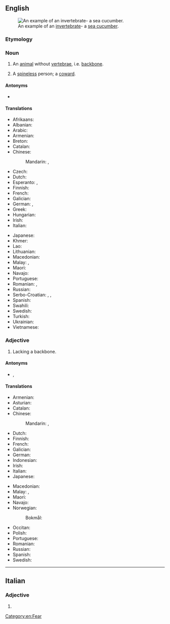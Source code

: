 ==English==
{{wikipedia}}
[[Image:Thelenota ananas.jpg|thumb|An example of an [[invertebrate]]- a [[sea cucumber]].]]

===Etymology===
{{prefix|en|in|vertebrate}}

===Noun===
{{en-noun}}

# An [[animal]] without [[vertebra]]e, i.e. [[backbone]].
# {{lb|en|informal}} A [[spineless]] person; a [[coward]].

====Antonyms====
* {{l|en|vertebrate}}

====Translations====
{{trans-top|animal without backbone}}
* Afrikaans: {{t|af|invertebraat}}
* Albanian: {{t|sq|invertebrore|m}}
* Arabic: {{t|ar|لَا فَقَارِيّ}}
* Armenian: {{t+|hy|անողնաշար|sc=Armn}}
* Breton: {{t|br|divellkeineg|m}}
* Catalan: {{t|ca|invertebrat|m}}
* Chinese:
*: Mandarin: {{t+|cmn|無脊椎動物|sc=Hani}}, {{t+|cmn|无脊椎动物|tr=wújǐzhuī dòngwù|sc=Hani}}
* Czech: {{t+|cs|bezobratlý|m}}
* Dutch: {{t+|nl|ongewervelde}}
* Esperanto: {{t|eo|malvertebrulo}}, {{t|eo|senvertebrulo}}
* Finnish: {{t+|fi|selkärangaton}}
* French: {{t+|fr|invertébré|m}}
* Galician: {{t|gl|invertebrado|m}}
* German: {{t|de|Invertebrat|n}}, {{t|de|Wirbelloses|n}}
* Greek: {{t+|el|ασπόνδυλο|n|sc=Grek}}
* Hungarian: {{t+|hu|gerinctelen}}
* Irish: {{t|ga|inveirteabrach|m}}
* Italian: {{t+|it|invertebrato|m}}
{{trans-mid}}
* Japanese: {{t+|ja|無脊椎動物|tr=むせきついどうぶつ, musekitsui dōbutsu|sc=Jpan}}
* Khmer: {{t|km|សត្វឥតឆ្អឹងកង|tr=sat it che eng kong|sc=Khmr}}
* Lao: {{t|lo|ສັດບໍ່ມີກະດູກສັນຫລັງ|tr=sad bomi kaduk sanlang|sc=Laoo}}
* Lithuanian: {{t|lt|bestuburis|m}}
* Macedonian: {{t|mk|безрбетнички|m|tr=bezrbétnički}}
* Malay: {{t|ms|haiwan invertebrat}}, {{t|ms|invertebrat}}
* Maori: {{t|mi|hātaretare }}
* Navajo: {{t|nv|chʼosh bíígháán ádaadinígíí}}
* Portuguese: {{t+|pt|invertebrado|m}}
* Romanian: {{t+|ro|nevertebrată|f}}, {{t+|ro|nevertebrat|m}}
* Russian: {{t+|ru|беспозвоно́чное|n}}
* Serbo-Croatian: {{t+|sh|beskičmenjak|m}}, {{t+|sh|beskičmen|m}}, {{t|sh|beskralješnjak|m}}
* Spanish: {{t+|es|invertebrado|m}}
* Swahili: {{t|sw|wasouti}}
* Swedish: {{t+|sv|ryggradslöst djur|n}}
* Turkish: {{t+|tr|omurgasız}}
* Ukrainian: {{t|uk|безхребетна тварина|f|tr=bezkhrebetna tvaryna|sc=Cyrl}}
* Vietnamese: {{t|vi|động vật không xương sống}}
{{trans-bottom}}

===Adjective===
{{en-adj|-}}

# Lacking a backbone.

====Antonyms====
* {{l|en|vertebrate}}, {{l|en|vertebrated}}

====Translations====
{{trans-top|lacking backbone}}
* Armenian: {{t+|hy|անողնաշար|sc=Armn}}
* Asturian: {{t+|ast|invertebráu}}
* Catalan: {{t|ca|invertebrat}}
* Chinese:
*: Mandarin: {{t|cmn|[[無]][[脊椎]][[的]]|sc=Hani}}, {{t|cmn|[[无]][[脊椎]][[的]]|tr=wú jǐzhuī de|sc=Hani}}
* Dutch: {{t+|nl|ongewerveld}}
* Finnish: {{t+|fi|selkärangaton}}
* French: {{t+|fr|invertébré}}
* Galician: {{t|gl|invertebrado}}
* German: {{t|de|wirbellos}}
* Indonesian: {{t+|id|invertebrata}}
* Irish: {{t|ga|inveirteabrach}}
* Italian: {{t+|it|invertebrato}}
* Japanese: {{t|ja|無脊椎|tr=むせきつい, musekitsui|sc=Jpan}}
{{trans-mid}}
* Macedonian: {{t|mk|безрбетник|m|tr=bez'rbetnik}}
* Malay: {{t|ms|tidak bertulang belakang}}, {{t|ms|invertebrat}}
* Maori: {{t|mi|tuaiwikore}}
* Navajo: {{t|nv|bíígháán ádaadinígíí}}
* Norwegian:
*: Bokmål: {{t|nb|virvelløs}}
* Occitan: {{t|oc|invertebrat}}
* Polish: {{t+|pl|bezkręgowiec}}
* Portuguese: {{t+|pt|invertebrado}}
* Romanian: {{t+|ro|nevertebrat|m|n}}
* Russian: {{t+|ru|беспозвоно́чный}}
* Spanish: {{t+|es|invertebrado}}
* Swedish: {{t+|sv|ryggradslös}}
{{trans-bottom}}

[[Category:en:Fear]]

----

==Italian==

===Adjective===
{{head|it|adjective form}}

# {{feminine plural of|invertebrato|lang=it}}